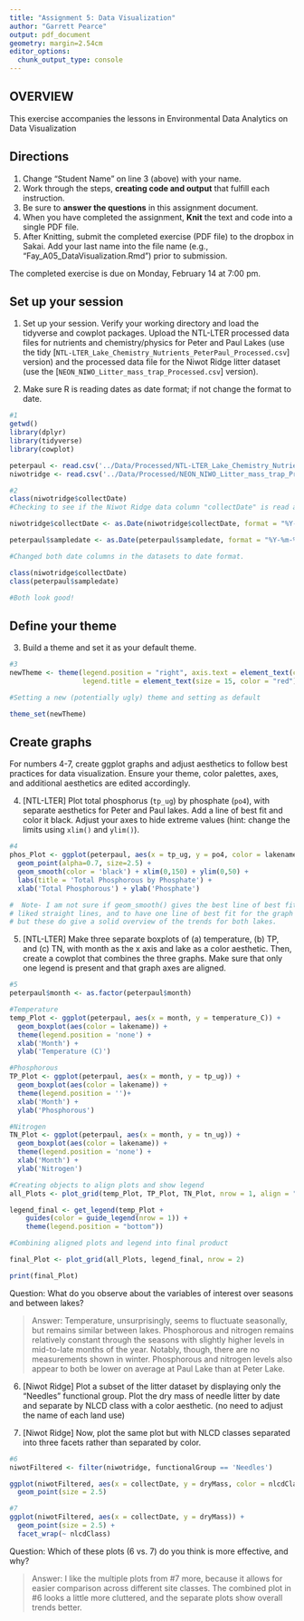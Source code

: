 ```yaml
---
title: "Assignment 5: Data Visualization"
author: "Garrett Pearce"
output: pdf_document
geometry: margin=2.54cm
editor_options: 
  chunk_output_type: console
---
```


## OVERVIEW

This exercise accompanies the lessons in Environmental Data Analytics on Data Visualization 

## Directions
1. Change "Student Name" on line 3 (above) with your name.
2. Work through the steps, **creating code and output** that fulfill each instruction.
3. Be sure to **answer the questions** in this assignment document.
4. When you have completed the assignment, **Knit** the text and code into a single PDF file.
5. After Knitting, submit the completed exercise (PDF file) to the dropbox in Sakai. Add your last name into the file name (e.g., "Fay_A05_DataVisualization.Rmd") prior to submission.

The completed exercise is due on Monday, February 14 at 7:00 pm.



## Set up your session 
1. Set up your session. Verify your working directory and load the tidyverse 
and cowplot packages. Upload the NTL-LTER processed data files for nutrients 
and chemistry/physics for Peter and Paul Lakes (use the tidy 
[`NTL-LTER_Lake_Chemistry_Nutrients_PeterPaul_Processed.csv`] version) and 
the processed data file for the Niwot Ridge litter dataset (use the [`NEON_NIWO_Litter_mass_trap_Processed.csv`] version). 

2. Make sure R is reading dates as date format; if not change the format to date.

```r
#1 
getwd()
library(dplyr)
library(tidyverse)
library(cowplot)

peterpaul <- read.csv('../Data/Processed/NTL-LTER_Lake_Chemistry_Nutrients_PeterPaul_Processed.csv', stringsAsFactors = TRUE)
niwotridge <- read.csv('../Data/Processed/NEON_NIWO_Litter_mass_trap_Processed.csv', stringsAsFactors = TRUE)

#2 
class(niwotridge$collectDate)
#Checking to see if the Niwot Ridge data column "collectDate" is read as a date- looks like it's not.

niwotridge$collectDate <- as.Date(niwotridge$collectDate, format = "%Y-%m-%d")

peterpaul$sampledate <- as.Date(peterpaul$sampledate, format = "%Y-%m-%d")

#Changed both date columns in the datasets to date format.

class(niwotridge$collectDate)
class(peterpaul$sampledate)

#Both look good!
```
## Define your theme
3. Build a theme and set it as your default theme.

```r
#3
newTheme <- theme(legend.position = "right", axis.text = element_text(color = "blue", size = 10), 
                  legend.title = element_text(size = 15, color = "red"))

#Setting a new (potentially ugly) theme and setting as default

theme_set(newTheme)
```

## Create graphs
For numbers 4-7, create ggplot graphs and adjust aesthetics to follow best practices for data visualization. Ensure your theme, color palettes, axes, and additional aesthetics are edited accordingly.

4. [NTL-LTER] Plot total phosphorus (`tp_ug`) by phosphate (`po4`), with separate aesthetics for Peter and Paul lakes. Add a line of best fit and color it black. Adjust your axes to hide extreme values (hint: change the limits using `xlim()` and `ylim()`).

```r
#4
phos_Plot <- ggplot(peterpaul, aes(x = tp_ug, y = po4, color = lakename, shape = lakename)) + 
  geom_point(alpha=0.7, size=2.5) + 
  geom_smooth(color = 'black') + xlim(0,150) + ylim(0,50) + 
  labs(title = 'Total Phosphorous by Phosphate') + 
  xlab('Total Phosphorous') + ylab('Phosphate')

#  Note- I am not sure if geom_smooth() gives the best line of best fit here- ideally I would have 
# liked straight lines, and to have one line of best fit for the graph as a whole, 
# but these do give a solid overview of the trends for both lakes.
```


5. [NTL-LTER] Make three separate boxplots of (a) temperature, (b) TP, and (c) TN, with month as the x axis and lake as a color aesthetic. Then, create a cowplot that combines the three graphs. Make sure that only one legend is present and that graph axes are aligned.

```r
#5
peterpaul$month <- as.factor(peterpaul$month)

#Temperature
temp_Plot <- ggplot(peterpaul, aes(x = month, y = temperature_C)) + 
  geom_boxplot(aes(color = lakename)) +
  theme(legend.position = 'none') +
  xlab('Month') + 
  ylab('Temperature (C)')

#Phosphorous
TP_Plot <- ggplot(peterpaul, aes(x = month, y = tp_ug)) + 
  geom_boxplot(aes(color = lakename)) + 
  theme(legend.position = '')+ 
  xlab('Month') + 
  ylab('Phosphorous')

#Nitrogen
TN_Plot <- ggplot(peterpaul, aes(x = month, y = tn_ug)) +
  geom_boxplot(aes(color = lakename)) +
  theme(legend.position = 'none') +
  xlab('Month') + 
  ylab('Nitrogen')

#Creating objects to align plots and show legend
all_Plots <- plot_grid(temp_Plot, TP_Plot, TN_Plot, nrow = 1, align = "vh")

legend_final <- get_legend(temp_Plot + 
    guides(color = guide_legend(nrow = 1)) +
    theme(legend.position = "bottom"))

#Combining aligned plots and legend into final product

final_Plot <- plot_grid(all_Plots, legend_final, nrow = 2)

print(final_Plot)
```

Question: What do you observe about the variables of interest over seasons and between lakes? 

> Answer: Temperature, unsurprisingly, seems to fluctuate seasonally, but remains similar between lakes. Phosphorous and nitrogen remains relatively constant through the seasons with slightly higher levels in mid-to-late months of the year. Notably, though, there are no measurements shown in winter. Phosphorous and nitrogen levels also appear to both be lower on average at Paul Lake than at Peter Lake. 

6. [Niwot Ridge] Plot a subset of the litter dataset by displaying only the "Needles" functional group. Plot the dry mass of needle litter by date and separate by NLCD class with a color aesthetic. (no need to adjust the name of each land use)

7. [Niwot Ridge] Now, plot the same plot but with NLCD classes separated into three facets rather than separated by color. 

```r
#6
niwotFiltered <- filter(niwotridge, functionalGroup == 'Needles')

ggplot(niwotFiltered, aes(x = collectDate, y = dryMass, color = nlcdClass)) + 
  geom_point(size = 2.5)

#7
ggplot(niwotFiltered, aes(x = collectDate, y = dryMass)) + 
  geom_point(size = 2.5) + 
  facet_wrap(~ nlcdClass) 

```
Question: Which of these plots (6 vs. 7) do you think is more effective, and why? 

> Answer: I like the multiple plots from #7 more, because it allows for easier comparison across different site classes. The combined plot in #6 looks a little more cluttered, and the separate plots show overall trends better.
